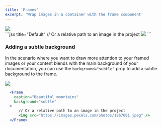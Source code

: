 ```yaml
---
title: 'Frames'
excerpt: 'Wrap images in a container with the frame component'
---
```


<Frame caption="Beautiful mountains">
  <img src="https://images.pexels.com/photos/1867601/pexels-photo-1867601.jpeg" />
</Frame>

<Aside>

<CodeBlock title="Default">
  ```jsx title="Default"
    <Frame
      caption="Beautiful mountains"
    >
        // Or a relative path to an image in the project
        <img src="https://images.pexels.com/photos/1867601.jpeg" />
    </Frame>
  ```
</CodeBlock>

</Aside>

### Adding a subtle background

In the scenario where you want to draw more attention to your framed images or your content blends with the main background of your documentation, you can use the `background="subtle"` prop to add a subtle background to the frame.

<Frame caption="Beautiful mountains" background="subtle">
  <img src="https://images.pexels.com/photos/1867601/pexels-photo-1867601.jpeg" />
</Frame>

```jsx title="Subtle background" {3}
  <Frame
    caption="Beautiful mountains"
    background="subtle"
  >
      // Or a relative path to an image in the project
      <img src="https://images.pexels.com/photos/1867601.jpeg" />
  </Frame>
```